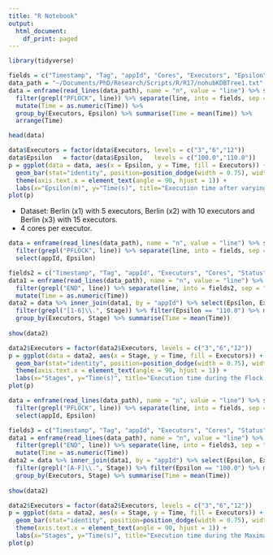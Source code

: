 ```yaml
---
title: "R Notebook"
output:
  html_document:
    df_print: paged
---
```


```r
library(tidyverse)
```

```r
fields = c("Timestamp", "Tag", "appId", "Cores", "Executors", "Epsilon", "Mu", "Delta", "Time", "Load")
data_path = "~/Documents/PhD/Research/Scripts/R/R17/nohubKDBTree1.txt"
data = enframe(read_lines(data_path), name = "n", value = "line") %>% select(line) %>%
  filter(grepl("PFLOCK", line)) %>% separate(line, into = fields, sep = "\\|") %>%
  mutate(Time = as.numeric(Time)) %>%
  group_by(Executors, Epsilon) %>% summarise(Time = mean(Time)) %>%
  arrange(Time)

head(data)
```

```r
data$Executors = factor(data$Executors, levels = c("3","6","12"))
data$Epsilon   = factor(data$Epsilon,   levels = c("100.0","110.0"))
p = ggplot(data = data, aes(x = Epsilon, y = Time, fill = Executors)) +
  geom_bar(stat="identity", position=position_dodge(width = 0.75), width = 0.7) + 
  theme(axis.text.x = element_text(angle = 90, hjust = 1)) +
  labs(x="Epsilon(m)", y="Time(s)", title="Execution time after varying Epsilon parameter.") 
plot(p)
```

* Dataset: Berlin (x1) with 5 executors, Berlin (x2) with 10 executors and Berlin (x3) with 15 executors.
* 4 cores per executor.  

```r
data = enframe(read_lines(data_path), name = "n", value = "line") %>% select(line) %>%
  filter(grepl("PFLOCK", line)) %>% separate(line, into = fields, sep = "\\|") %>%
  select(appId, Epsilon)

fields2 = c("Timestamp", "Tag", "appId", "Executors", "Cores", "Status", "Duration", "Stage", "Time", "Load", "Interval")
data1 = enframe(read_lines(data_path), name = "n", value = "line") %>% select(line) %>% filter(grepl("\\|FF\\|", line)) %>%
  filter(grepl("END", line)) %>% separate(line, into = fields2, sep = "\\|") %>%
  mutate(Time = as.numeric(Time))
data2 = data %>% inner_join(data1, by = "appId") %>% select(Epsilon, Executors, Stage, Time, Interval) %>%
  filter(grepl("[1-6]\\.", Stage)) %>% filter(Epsilon == "110.0") %>% mutate(Stage = paste0(Interval,"-",str_trim(Stage))) %>%
  group_by(Executors, Stage) %>% summarise(Time = mean(Time))
  
show(data2)

data2$Executors = factor(data2$Executors, levels = c("3","6","12"))
p = ggplot(data = data2, aes(x = Stage, y = Time, fill = Executors)) +
  geom_bar(stat="identity", position=position_dodge(width = 0.75), width = 0.7) + 
  theme(axis.text.x = element_text(angle = 90, hjust = 1)) +
  labs(x="Stages", y="Time(s)", title="Execution time during the Flock Finding.") 
plot(p)

```

```r
data = enframe(read_lines(data_path), name = "n", value = "line") %>% select(line) %>%
  filter(grepl("PFLOCK", line)) %>% separate(line, into = fields, sep = "\\|") %>%
  select(appId, Epsilon)

fields3 = c("Timestamp", "Tag", "appId", "Executors", "Cores", "Status", "Duration", "Stage", "Time", "Load", "Interval")
data1 = enframe(read_lines(data_path), name = "n", value = "line") %>% select(line) %>% filter(grepl("\\|MF\\|", line)) %>%
  filter(grepl("END", line)) %>% separate(line, into = fields3, sep = "\\|") %>%
  mutate(Time = as.numeric(Time))
data2 = data %>% inner_join(data1, by = "appId") %>% select(Epsilon, Executors, Stage, Time, Interval) %>%
  filter(grepl("[A-F]\\.", Stage)) %>% filter(Epsilon == "100.0") %>% mutate(Stage = paste0(Interval,"-",str_trim(Stage))) %>%
  group_by(Executors, Stage) %>% summarise(Time = mean(Time))
  
show(data2)

data2$Executors = factor(data2$Executors, levels = c("3","6","12"))
p = ggplot(data = data2, aes(x = Stage, y = Time, fill = Executors)) +
  geom_bar(stat="identity", position=position_dodge(width = 0.75), width = 0.7) + 
  theme(axis.text.x = element_text(angle = 90, hjust = 1)) +
  labs(x="Stages", y="Time(s)", title="Execution time during the Maximal Disks Finding.") 
plot(p)

```